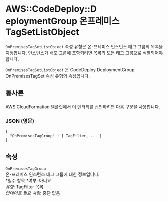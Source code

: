 # AWS::CodeDeploy::D eploymentGroup 온프레미스TagSetListObject

`OnPremisesTagSetListObject` 속성 유형은 온-프레미스 인스턴스 태그 그룹의 목록을 지정합니다. 인스턴스가 배포 그룹에 포함되려면 목록의 모든 태그 그룹으로 식별되어야 합니다.

`OnPremisesTagSetListObject` 은 CodeDeploy DeploymentGroup OnPremisesTagSet 속성 유형의 속성입니다.

## 통사론

AWS CloudFormation 템플릿에서 이 엔터티를 선언하려면 다음 구문을 사용합니다.

### JSON (영문)

```
{
  "OnPremisesTagGroup" : [ TagFilter, ... ]
}
```

## 속성

`OnPremisesTagGroup`  
온-프레미스 인스턴스 태그 그룹에 대한 정보입니다.  
*필수 항목 *여부: 아니요  
_유형_: TagFilter 목록  
_업데이트 필요 사항_: 중단 없음
